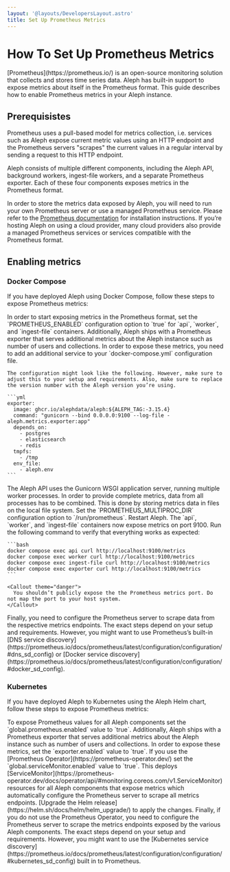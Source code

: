 ```yaml
---
layout: '@layouts/DevelopersLayout.astro'
title: Set Up Prometheus Metrics
---
```


# How To Set Up Prometheus Metrics

<p class="lead">[Prometheus](https://prometheus.io/) is an open-source monitoring solution that collects and stores time series data. Aleph has built-in support to expose metrics about itself in the Prometheus format. This guide describes how to enable Prometheus metrics in your Aleph instance.</p>

## Prerequisistes

Prometheus uses a pull-based model for metrics collection, i.e. services such as Aleph expose current metric values using an HTTP endpoint and the Prometheus servers "scrapes" the current values in a regular interval by sending a request to this HTTP endpoint.

Aleph consists of multiple different components, including the Aleph API, background workers, ingest-file workers, and a separate Prometheus exporter. Each of these four components exposes metrics in the Prometheus format.

In order to store the metrics data exposed by Aleph, you will need to run your own Prometheus server or use a managed Prometheus service. Please refer to the [Prometheus documentation](https://prometheus.io/docs/prometheus/latest/installation/) for installation instructions. If you’re hosting Aleph on using a cloud provider, many cloud providers also provide a managed Prometheus services or services compatible with the Prometheus format.

## Enabling metrics

### Docker Compose

If you have deployed Aleph using Docker Compose, follow these steps to expose Prometheus metrics:

<Steps>
  <Step>
    In order to start exposing metrics in the Prometheus format, set the `PROMETHEUS_ENABLED` configuration option to `true` for `api`, `worker`, and `ingest-file` containers.
  </Step>

  <Step>
    Additionally, Aleph ships with a Prometheus exporter that serves additional metrics about the Aleph instance such as number of users and collections. In order to expose these metrics, you need to add an additional service to your `docker-compose.yml` configuration file.

    The configuration might look like the following. However, make sure to adjust this to your setup and requirements. Also, make sure to replace the version number with the Aleph version you’re using.

    ```yml
    exporter:
      image: ghcr.io/alephdata/aleph:${ALEPH_TAG:-3.15.4}
      command: "gunicorn --bind 0.0.0.0:9100 --log-file - aleph.metrics.exporter:app"
      depends_on:
        - postgres
        - elasticsearch
        - redis
      tmpfs:
        - /tmp
      env_file:
        - aleph.env
    ```
  </Step>

  <Step>
    The Aleph API uses the Gunicorn WSGI application server, running multiple worker processes. In order to provide complete metrics, data from all processes has to be combined. This is done by storing metrics data in files on the local file system. Set the `PROMETHEUS_MULTIPROC_DIR` configuration option to `/run/prometheus`.
  </Step>

  <Step>
    Restart Aleph. The `api`, `worker`, and `ingest-file` containers now expose metrics on port 9100. Run the following command to verify that everything works as expected:

    ```bash
    docker compose exec api curl http://localhost:9100/metrics
    docker compose exec worker curl http://localhost:9100/metrics
    docker compose exec ingest-file curl http://localhost:9100/metrics
    docker compose exec exporter curl http://localhost:9100/metrics
    ```

    <Callout theme="danger">
      You shouldn’t publicly expose the the Prometheus metrics port. Do not map the port to your host system.
    </Callout>
  </Step>

  <Step>
    Finally, you need to configure the Prometheus server to scrape data from the respective metrics endpoints. The exact steps depend on your setup and requirements. However, you might want to use Prometheus’s built-in [DNS service discovery](https://prometheus.io/docs/prometheus/latest/configuration/configuration/#dns_sd_config) or [Docker service discovery](https://prometheus.io/docs/prometheus/latest/configuration/configuration/#docker_sd_config).
  </Step>
</Steps>

### Kubernetes

If you have deployed Aleph to Kubernetes using the Aleph Helm chart, follow these steps to expose Prometheus metrics:

<Steps>
  <Step>
    To expose Prometheus values for all Aleph components set the `global.prometheus.enabled` value to `true`.
  </Step>

  <Step>
    Additionally, Aleph ships with a Prometheus exporter that serves additional metrics about the Aleph instance such as number of users and collections. In order to expose these metrics, set the `exporter.enabled` value to `true`.
  </Step>

  <Step>
    If you use the [Prometheus Operator](https://prometheus-operator.dev/) set the `global.serviceMonitor.enabled` value to `true`. This deploys [ServiceMonitor](https://prometheus-operator.dev/docs/operator/api/#monitoring.coreos.com/v1.ServiceMonitor) resources for all Aleph components that expose metrics which automatically configure the Prometheus server to scrape all metrics endpoints.
  </Step>

  <Step>
    [Upgrade the Helm release](https://helm.sh/docs/helm/helm_upgrade/) to apply the changes.
  </Step>

  <Step>
    Finally, if you do not use the Prometheus Operator, you need to configure the Prometheus server to scrape the metrics endpoints exposed by the various Aleph components. The exact steps depend on your setup and requirements. However, you might want to use the [Kubernetes service discovery](https://prometheus.io/docs/prometheus/latest/configuration/configuration/#kubernetes_sd_config) built in to Prometheus.
  </Step>
</Steps>
